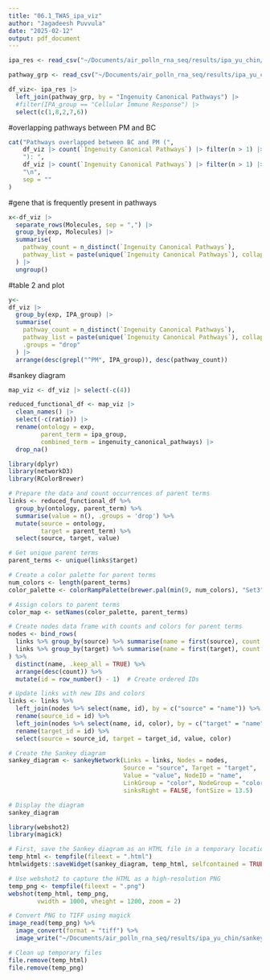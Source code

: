 ```yaml
---
title: "06.1_TWAS_ipa_viz"
author: "Jagadeesh Puvvula"
date: "2025-02-12"
output: pdf_document
---
```



```r
ipa_res <- read_csv("~/Documents/air_polln_rna_seq/results/ipa_yu_chin/ipa_7_hits_combined.csv")

pathway_grp <- read_csv("~/Documents/air_polln_rna_seq/results/ipa_yu_chin/ipa_grouping.csv")

df_viz<- ipa_res |>
  left_join(pathway_grp, by = "Ingenuity Canonical Pathways") |>
  #filter(IPA_group == "Cellular Immune Response") |>
  select(c(1,8,2,7,6))
```

#overlapping pathways between PM and BC
```r
cat("Pathways overlapped between BC and PM (",
    df_viz |> count(`Ingenuity Canonical Pathways`) |> filter(n > 1) |> nrow(),
    "): ",
    df_viz |> count(`Ingenuity Canonical Pathways`) |> filter(n > 1) |> pull(`Ingenuity Canonical Pathways`) |> paste(collapse = ", "),
    "\n",
    sep = ""
)
```

#gene that is frequently present in pathways
```r
x<-df_viz |> 
  separate_rows(Molecules, sep = ",") |> 
  group_by(exp, Molecules) |> 
  summarise(
    pathway_count = n_distinct(`Ingenuity Canonical Pathways`),
    pathway_list = paste(unique(`Ingenuity Canonical Pathways`), collapse = ", ")
  ) |> 
  ungroup()
```

#table 2 and plot
```r
y<- 
df_viz |> 
  group_by(exp, IPA_group) |> 
  summarise(
    pathway_count = n_distinct(`Ingenuity Canonical Pathways`),
    pathway_list = paste(unique(`Ingenuity Canonical Pathways`), collapse = ", "),
    .groups = "drop"
  ) |> 
  arrange(desc(grepl("^PM", IPA_group)), desc(pathway_count))
```

#sankey diagram
```r
map_viz <- df_viz |> select(-c(4))

reduced_functional_df <- map_viz |>
  clean_names() |>
  select(-c(ratio)) |>
  rename(ontology = exp,
         parent_term = ipa_group,
         combined_term = ingenuity_canonical_pathways) |>
  drop_na()
```

```r
library(dplyr)
library(networkD3)
library(RColorBrewer)

# Prepare the data and count occurrences of parent terms
links <- reduced_functional_df %>%
  group_by(ontology, parent_term) %>%
  summarise(value = n(), .groups = 'drop') %>%
  mutate(source = ontology,
         target = parent_term) %>%
  select(source, target, value)

# Get unique parent terms
parent_terms <- unique(links$target)

# Create a color palette for parent terms
num_colors <- length(parent_terms)
color_palette <- colorRampPalette(brewer.pal(min(9, num_colors), "Set3"))(num_colors)

# Assign colors to parent terms
color_map <- setNames(color_palette, parent_terms)

# Create nodes data frame with counts and colors for parent terms
nodes <- bind_rows(
  links %>% group_by(source) %>% summarise(name = first(source), count = sum(value), color = "grey"),
  links %>% group_by(target) %>% summarise(name = first(target), count = sum(value), color = color_map[first(target)])
) %>%
  distinct(name, .keep_all = TRUE) %>%
  arrange(desc(count)) %>%
  mutate(id = row_number() - 1)  # Create ordered IDs

# Update links with new IDs and colors
links <- links %>%
  left_join(nodes %>% select(name, id), by = c("source" = "name")) %>%
  rename(source_id = id) %>%
  left_join(nodes %>% select(name, id, color), by = c("target" = "name")) %>%
  rename(target_id = id) %>%
  select(source = source_id, target = target_id, value, color)

# Create the Sankey diagram
sankey_diagram <- sankeyNetwork(Links = links, Nodes = nodes, 
                                Source = "source", Target = "target", 
                                Value = "value", NodeID = "name", 
                                LinkGroup = "color", NodeGroup = "color",
                                sinksRight = FALSE, fontSize = 13.5)

# Display the diagram
sankey_diagram
```

```r
library(webshot2)
library(magick)

# First, save the Sankey diagram as an HTML file in a temporary location
temp_html <- tempfile(fileext = ".html")
htmlwidgets::saveWidget(sankey_diagram, temp_html, selfcontained = TRUE)

# Use webshot2 to capture the HTML as a high-resolution PNG
temp_png <- tempfile(fileext = ".png")
webshot(temp_html, temp_png, 
        vwidth = 1000, vheight = 1200, zoom = 2)

# Convert PNG to TIFF using magick
image_read(temp_png) %>%
  image_convert(format = "tiff") %>%
  image_write("~/Documents/air_polln_rna_seq/results/ipa_yu_chin/sankey.tiff")

# Clean up temporary files
file.remove(temp_html)
file.remove(temp_png)
```


